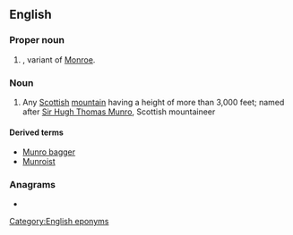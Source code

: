 {{also|munro}}
==English==

===Proper noun===
{{en-proper noun}}

# {{surname|lang=en|[[Scottish]]|from=Scottish Gaelic|dot=}}, variant of [[Monroe]].

===Noun===
{{wikipedia}}
{{en-noun}}

# {{lb|en|British}} Any [[Scottish]] [[mountain]] having a height of more than 3,000 feet; named after [[w:Hugh Munro|Sir Hugh Thomas Munro]], Scottish mountaineer

====Derived terms====
* [[Munro bagger]]
* [[Munroist]]

===Anagrams===
* {{anagrams|en|a=mnoru|mourn}}

[[Category:English eponyms]]